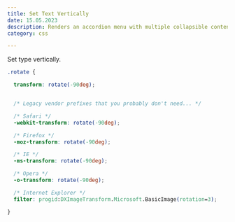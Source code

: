 ```yaml
---
title: Set Text Vertically
date: 15.05.2023
description: Renders an accordion menu with multiple collapsible content elements.
category: css

---
```

Set type vertically.

```css
.rotate {

  transform: rotate(-90deg);


  /* Legacy vendor prefixes that you probably don't need... */

  /* Safari */
  -webkit-transform: rotate(-90deg);

  /* Firefox */
  -moz-transform: rotate(-90deg);

  /* IE */
  -ms-transform: rotate(-90deg);

  /* Opera */
  -o-transform: rotate(-90deg);

  /* Internet Explorer */
  filter: progid:DXImageTransform.Microsoft.BasicImage(rotation=3);

}

  
```